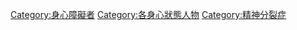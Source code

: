 
[[Category:身心障礙者|Category:身心障礙者]]
[[Category:各身心狀態人物|Category:各身心狀態人物]]
[[Category:精神分裂症|Category:精神分裂症]]